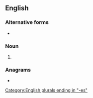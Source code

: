 ==English==

===Alternative forms===
* {{l|en|mottos}}

===Noun===
{{head|en|noun form}}

# {{plural of|en|motto}}

===Anagrams===
* {{anagrams|en|a=emoostt|mootest}}

[[Category:English plurals ending in "-es"]]